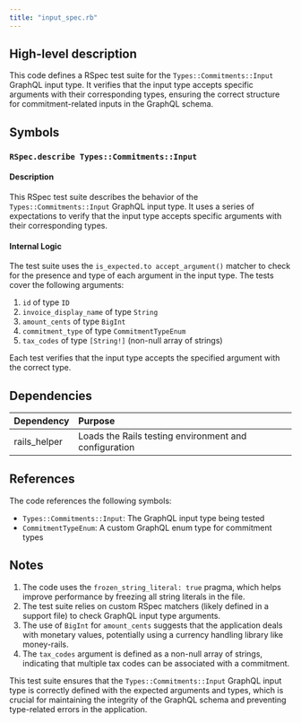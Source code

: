 ```yaml
---
title: "input_spec.rb"
---
```


## High-level description
This code defines a RSpec test suite for the `Types::Commitments::Input` GraphQL input type. It verifies that the input type accepts specific arguments with their corresponding types, ensuring the correct structure for commitment-related inputs in the GraphQL schema.

## Symbols

### `RSpec.describe Types::Commitments::Input`
#### Description
This RSpec test suite describes the behavior of the `Types::Commitments::Input` GraphQL input type. It uses a series of expectations to verify that the input type accepts specific arguments with their corresponding types.

#### Internal Logic
The test suite uses the `is_expected.to accept_argument()` matcher to check for the presence and type of each argument in the input type. The tests cover the following arguments:

1. `id` of type `ID`
2. `invoice_display_name` of type `String`
3. `amount_cents` of type `BigInt`
4. `commitment_type` of type `CommitmentTypeEnum`
5. `tax_codes` of type `[String!]` (non-null array of strings)

Each test verifies that the input type accepts the specified argument with the correct type.

## Dependencies
| Dependency | Purpose |
|:-----------|:--------|
| rails_helper | Loads the Rails testing environment and configuration |

## References
The code references the following symbols:
- `Types::Commitments::Input`: The GraphQL input type being tested
- `CommitmentTypeEnum`: A custom GraphQL enum type for commitment types

## Notes
1. The code uses the `frozen_string_literal: true` pragma, which helps improve performance by freezing all string literals in the file.
2. The test suite relies on custom RSpec matchers (likely defined in a support file) to check GraphQL input type arguments.
3. The use of `BigInt` for `amount_cents` suggests that the application deals with monetary values, potentially using a currency handling library like money-rails.
4. The `tax_codes` argument is defined as a non-null array of strings, indicating that multiple tax codes can be associated with a commitment.

This test suite ensures that the `Types::Commitments::Input` GraphQL input type is correctly defined with the expected arguments and types, which is crucial for maintaining the integrity of the GraphQL schema and preventing type-related errors in the application.